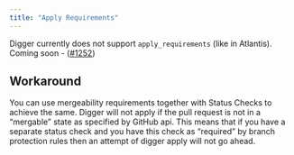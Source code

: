 ```yaml
---
title: "Apply Requirements"
---
```


Digger currently does not support `apply_requirements` (like in Atlantis). Coming soon - ([#1252](https://github.com/diggerhq/digger/issues/1252))

## Workaround

You can use mergeability requirements together with Status Checks to achieve the same.
Digger will not apply if the pull request is not in a “mergable” state as specified by GitHub api. This means that if you have a separate status check and you have this check as “required” by branch protection rules then an attempt of digger apply will not go ahead.
